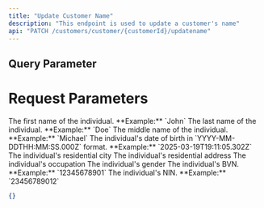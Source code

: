 ```yaml
---
title: "Update Customer Name"
description: "This endpoint is used to update a customer's name"
api: "PATCH /customers/customer/{customerId}/updatename"
---
```



## Query Parameter
<ParamField body="customerId" type="string" required>
</ParamField>



# Request Parameters

<ParamField body="organizationId" type="string"></ParamField>

<ParamField body="firstName" type="string" required>
	The first name of the individual. **Example:** `John`
</ParamField>

<ParamField body="lastName" type="string" required>
	The last name of the individual. **Example:** `Doe`
</ParamField>

<ParamField body="middleName" type="string" required>
	The middle name of the individual. **Example:** `Michael`
</ParamField>

<ParamField body="dob" type="string" required>
	The individual's date of birth in `YYYY-MM-DDTHH:MM:SS.000Z` format. **Example:**
	`2025-03-19T19:11:05.302Z`
</ParamField>

<ParamField body="city" type="string" required>
	The individual's residential city
</ParamField>

<ParamField body="address" type="string" required>
	The individual's residential address
</ParamField>

<ParamField body="occupation" type="string" required>
  The individual's occupation
</ParamField>

<ParamField body="gender" type="string" required>
	The individual's gender
</ParamField>

<ParamField body="bvnVerified" type="boolean" required>
</ParamField>

<ParamField body="ninVerified" type="boolean" required>
</ParamField>

<ParamField body="bvn" type="string" required>
	The individual's BVN. **Example:** `12345678901`
</ParamField>

<ParamField body="nin" type="string" required>
	The individual's NIN. **Example:** `23456789012`
</ParamField>

<ResponseExample>

```json
{}
```

</ResponseExample>